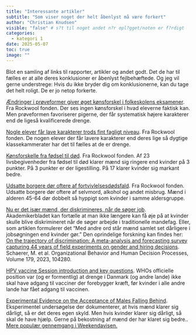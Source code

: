```yaml
---
title: "Interessante artikler"
subtitle: "Som viser noget der helt åbenlyst må være forkert"
author: "Christian Knudsen"
visible: "false" # s?t til noget andet n?r opl?gget/noten er f?rdigt
categories:
  - kategori 1
date: 2025-05-07
toc: true
image: ""
---
```


Blot en samling af links til rapporter, artikler og andet godt.
Det de har til fælles er at alle deres konklusioner er åbenlyst fejlbehæftede. Og jeg vil gerne understrege: Hvis du ikke bryder dig om
konklusionerne, kan du tage det helt roligt. De er jo netop forkerte.

[Ændringer i prøveformer giver øget kønsforskel i folkeskolens eksamener](https://rockwoolfonden.dk/udgivelser/aendringer-i-proeveformer-giver-oeget-koensforskel-i-folkeskolens-eksamener/). Fra Rockwool fonden. Der ses ingen kønsforskel i hvad eleverne
faktisk kan. Men prøveformen favoriserer pigerne, der får systematisk højere 
karakterer end de ligeså kvalificerede drenge.

[Nogle elever får lave karakterer trods fint fagligt niveau](https://rockwoolfonden.dk/udgivelser/nogle-elever-faar-lave-karakterer-trods-fint-fagligt-niveau/). Fra Rockwool fonden. De nogen elever der får lavere karakterer
end deres lige så dygtige klassekammerater har det til fælles at de er drenge. 


[Kønsforskelle fra fødsel til død](https://rockwoolfonden.dk/udgivelser/koensforskelle-fra-foedsel-til-doed-drenge-og-maend-klarer-sig-daarligere-end-piger-og-kvinder-undtagen-paa-arbejdsmarkedet/). 
Fra Rockwool fonden. Af 23 livsbegivenheder fra fødsel til død klarer mænd sig ringere
end kvinder på 3 punkter. På 3 punkter er der ligestilling. På 17 klarer 
kvinder sig markant bedre.

[Udsatte borgere dør oftere af fortvivlelsesdødsfald](https://rockwoolfonden.dk/udgivelser/udsatte-borgere-doer-oftere-af-fortvivlelsesdoedsfald/). Fra Rockwool fonden. Udsatte borgere dør oftere
af selvmord, alkohol og andet misbrug. Mænd i alderen 45-64 dør dobbelt så hyppigt
som kvinder i samme aldersgruppe.

[Nu er det især mænd, der diskrimineres, når de søger job](https://dm.dk/akademikerbladet/aktuelt/2024/januar/nu-er-det-isaer-maend-der-diskrimineres-naar-de-soeger-job). Akademikerbladet kan fortælle at man ikke længere kan få øje på
at kvinder skulle blive diskrimineret når de søger arbejde i traditionelle mandefag.
Eller, som artiklen formulerer det "Med andre ord står mænd samlet set dårligere i jobsøgningen end kvinder gør."
Den oprindelige forskning kan findes her:
[On the trajectory of discrimination: A meta-analysis and forecasting survey capturing 44 years of field experiments on gender and hiring decisions](https://www.sciencedirect.com/science/article/pii/S0749597823000560).
Schaerer, M. et al. Organizational Behavior and Human Decision Processes, Volume 179,
2023, 104280.


[HPV vaccine Session introduction and key questions](https://cdn.who.int/media/docs/default-source/immunization/position_paper_documents/human-papillomavirus-(hpv)/hpv-vaccine-session-introduction-key-questions-april-2022.pdf). WHOs officielle position var (og er formentlig) at drenge i Danmark (og andre lande) ikke skal have adgang til vacciner der forebygger 
kræft, før kvinder i alle andre lande har fået adgang til vaccinen.


[Experimental Evidence on the Acceptance of Males Falling Behind](https://doi.org/10.1093/jeea/jvaf016). Eksperimentel undersøgelse der dokumenterer, at hvis mænd klarer sig dårligt, så er det deres egen skyld.
Men hvis kvinder klarer sig dårligt, så skal de have hjælp. Gerne på 
bekostning af mænd der har klaret sig bedre..
[Mere populær gennemgang i Weekendavisen.](https://www.weekendavisen.dk/2025-19/ideer/det-dovne-koen)


